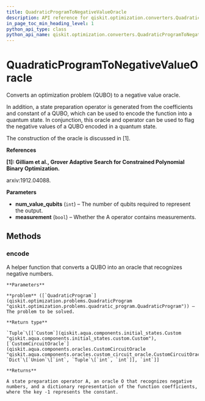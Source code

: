 ```yaml
---
title: QuadraticProgramToNegativeValueOracle
description: API reference for qiskit.optimization.converters.QuadraticProgramToNegativeValueOracle
in_page_toc_min_heading_level: 1
python_api_type: class
python_api_name: qiskit.optimization.converters.QuadraticProgramToNegativeValueOracle
---
```


# QuadraticProgramToNegativeValueOracle

<Class id="qiskit.optimization.converters.QuadraticProgramToNegativeValueOracle" github="https://github.com/qiskit-community/qiskit-aqua/tree/0.7.3/qiskit/optimization/converters/quadratic_program_to_negative_value_oracle.py" signature="QuadraticProgramToNegativeValueOracle(num_value_qubits, measurement=False)">
  Converts an optimization problem (QUBO) to a negative value oracle.

  In addition, a state preparation operator is generated from the coefficients and constant of a QUBO, which can be used to encode the function into a quantum state. In conjunction, this oracle and operator can be used to flag the negative values of a QUBO encoded in a quantum state.

  The construction of the oracle is discussed in \[1].

  **References**

  **\[1]: Gilliam et al., Grover Adaptive Search for Constrained Polynomial Binary Optimization.**

  arxiv:1912.04088.

  **Parameters**

  *   **num\_value\_qubits** (`int`) – The number of qubits required to represent the output.
  *   **measurement** (`bool`) – Whether the A operator contains measurements.

  ## Methods

  ### encode

  <Function id="qiskit.optimization.converters.QuadraticProgramToNegativeValueOracle.encode" signature="QuadraticProgramToNegativeValueOracle.encode(problem)">
    A helper function that converts a QUBO into an oracle that recognizes negative numbers.

    **Parameters**

    **problem** ([`QuadraticProgram`](qiskit.optimization.problems.QuadraticProgram "qiskit.optimization.problems.quadratic_program.QuadraticProgram")) – The problem to be solved.

    **Return type**

    `Tuple`\[[`Custom`](qiskit.aqua.components.initial_states.Custom "qiskit.aqua.components.initial_states.custom.Custom"), [`CustomCircuitOracle`](qiskit.aqua.components.oracles.CustomCircuitOracle "qiskit.aqua.components.oracles.custom_circuit_oracle.CustomCircuitOracle"), `Dict`\[`Union`\[`int`, `Tuple`\[`int`, `int`]], `int`]]

    **Returns**

    A state preparation operator A, an oracle O that recognizes negative numbers, and a dictionary representation of the function coefficients, where the key -1 represents the constant.
  </Function>
</Class>

